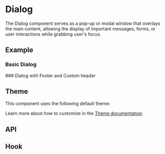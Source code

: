 
<Meta of={DialogStories} />

# Dialog
The Dialog component serves as a pop-up or modal window that overlays the main content,
allowing the display of important messages, forms, or user interactions while grabbing user's focus.

## Example
### Basic Dialog
<ToggleCanvas of={DialogStories.Simple} storybook="components-layers-dialog--simple" />
### Dialog with Footer and Custom header
<ToggleCanvas of={DialogStories.Footer} storybook="components-layers-dialog--footer" />

## Theme
This component uses the following default theme:

<ThemeRender theme={dialogTheme} />

Learn more about how to customize in the [Theme documentation](/docs/theme/getting-started).

## API
<PropsTable name="Dialog" />

## Hook
<ParametersTable type="hooks" name="useDialog" />
